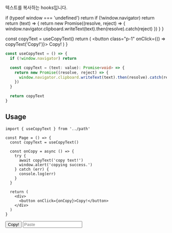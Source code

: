 텍스트를 복사하는 hooks입니다.

  if (typeof window === 'undefined') return
  if (!window.navigator) return
  return (text) => {
    return new Promise((resolve, reject) => {
      window.navigator.clipboard.writeText(text).then(resolve).catch(reject)
    })
  }
}

  const copyText = useCopyText()
  return (
    <button class="p-1" onClick={() => copyText('Copy!')}>
      Copy!
    </button>
  )
}

```typescript
const useCopyText = () => {
  if (!window.navigator) return

  const copyText = (text: value): Promise<void> => {
    return new Promise((resolve, reject) => {
      window.navigator.clipboard.writeText(text).then(resolve).catch(reject)
    })
  }

  return copyText
}
```

## Usage

```tsx
import { useCopyText } from '../path'

const Page = () => {
  const copyText = useCopyText()

  const onCopy = async () => {
    try {
      await copyText('copy text!')
      window.alert('copying success.')
    } catch (err) {
      console.log(err)
    }
  }

  return (
    <div>
      <button onClick={onCopy}>Copy!</button>
    </div>
  )
}
```

<Button>Copy!</Button>
<input placeholder="Paste" />
